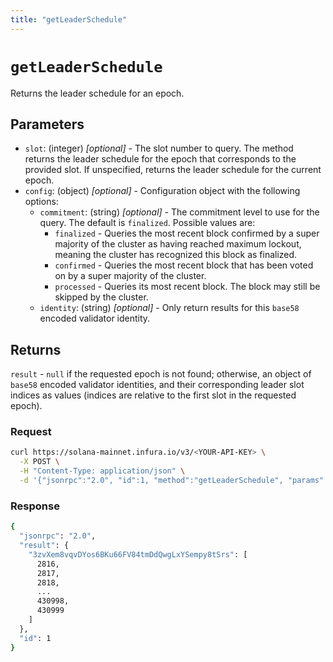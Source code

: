 ```yaml
---
title: "getLeaderSchedule"
---
```



# `getLeaderSchedule`

Returns the leader schedule for an epoch. <CreditCost network="solana" method="getLeaderSchedule" />

## Parameters

- `slot`: (integer) _[optional]_ - The slot number to query. The method returns the leader schedule
    for the epoch that corresponds to the provided slot. If unspecified, returns the leader schedule for
    the current epoch.
- `config`: (object) _[optional]_  - Configuration object with the following options:
    - `commitment`: (string) _[optional]_  - The commitment level to use for the query. The default is `finalized`. Possible values are:
        - `finalized` - Queries the most recent block confirmed by a super majority of the cluster as having
            reached maximum lockout, meaning the cluster has recognized this block as finalized.
        - `confirmed` - Queries the most recent block that has been voted on by a super majority of the cluster.
        - `processed` - Queries its most recent block. The block may still be skipped by the cluster.
    - `identity`: (string) _[optional]_ - Only return results for this `base58` encoded validator identity.

## Returns

`result` - `null` if the requested epoch is not found; otherwise, an object of `base58` encoded validator
identities, and their corresponding leader slot indices as values (indices are relative to the first slot in the requested epoch).

### Request

<Tabs>
  <TabItem value="curl">

  ```bash
  curl https://solana-mainnet.infura.io/v3/<YOUR-API-KEY> \
    -X POST \
    -H "Content-Type: application/json" \
    -d '{"jsonrpc":"2.0", "id":1, "method":"getLeaderSchedule", "params":[{"identity":"3zvXem8vqvDYos6BKu66FV84tmDdQwgLxYSempy8tSrs"}]}'
   ```

  </TabItem>
</Tabs>

### Response

<Tabs>
  <TabItem value="JSON">

  ```bash
  {
    "jsonrpc": "2.0",
    "result": {
      "3zvXem8vqvDYos6BKu66FV84tmDdQwgLxYSempy8tSrs": [
        2816,
        2817,
        2818,
        ...
        430998,
        430999
      ]
    },
    "id": 1
  }
  ```

  </TabItem>
</Tabs>
